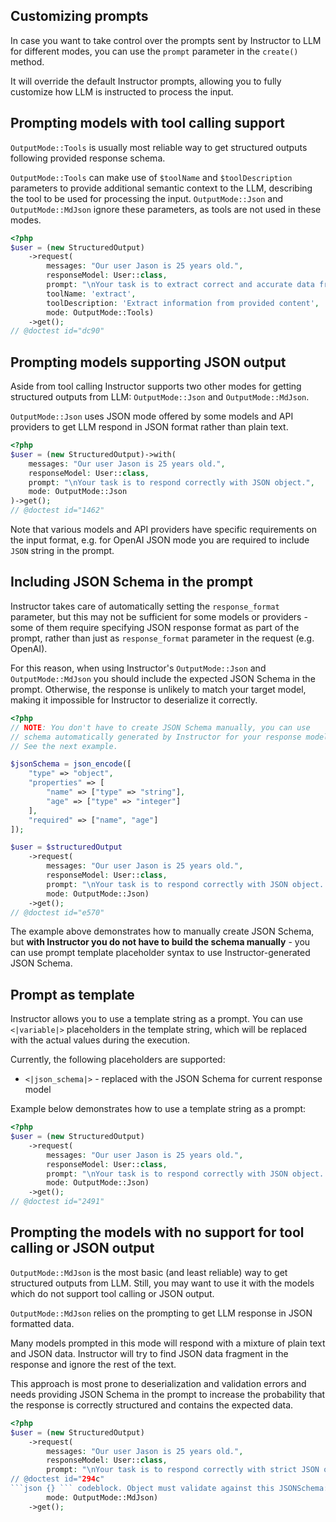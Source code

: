 ## Customizing prompts

In case you want to take control over the prompts sent by Instructor
to LLM for different modes, you can use the `prompt` parameter in the
`create()` method.

It will override the default Instructor prompts, allowing you to fully
customize how LLM is instructed to process the input.


## Prompting models with tool calling support

`OutputMode::Tools` is usually most reliable way to get structured outputs following
provided response schema.

`OutputMode::Tools` can make use of `$toolName` and `$toolDescription` parameters
to provide additional semantic context to the LLM, describing the tool to be used
for processing the input. `OutputMode::Json` and `OutputMode::MdJson` ignore these parameters,
as tools are not used in these modes.

```php
<?php
$user = (new StructuredOutput)
    ->request(
        messages: "Our user Jason is 25 years old.",
        responseModel: User::class,
        prompt: "\nYour task is to extract correct and accurate data from the messages using provided tools.\n",
        toolName: 'extract',
        toolDescription: 'Extract information from provided content',
        mode: OutputMode::Tools)
    ->get();
// @doctest id="dc90"
```


## Prompting models supporting JSON output

Aside from tool calling Instructor supports two other modes for getting structured
outputs from LLM: `OutputMode::Json` and `OutputMode::MdJson`.

`OutputMode::Json` uses JSON mode offered by some models and API providers to get LLM
respond in JSON format rather than plain text.

```php
<?php
$user = (new StructuredOutput)->with(
    messages: "Our user Jason is 25 years old.",
    responseModel: User::class,
    prompt: "\nYour task is to respond correctly with JSON object.",
    mode: OutputMode::Json
)->get();
// @doctest id="1462"
```
Note that various models and API providers have specific requirements
on the input format, e.g. for OpenAI JSON mode you are required to include
`JSON` string in the prompt.


## Including JSON Schema in the prompt

Instructor takes care of automatically setting the `response_format`
parameter, but this may not be sufficient for some models or providers -
some of them require specifying JSON response format as part of the
prompt, rather than just as `response_format` parameter in the request
(e.g. OpenAI).

For this reason, when using Instructor's `OutputMode::Json` and `OutputMode::MdJson`
you should include the expected JSON Schema in the prompt. Otherwise, the
response is unlikely to match your target model, making it impossible for
Instructor to deserialize it correctly.

```php
<?php
// NOTE: You don't have to create JSON Schema manually, you can use
// schema automatically generated by Instructor for your response model.
// See the next example.

$jsonSchema = json_encode([
    "type" => "object",
    "properties" => [
        "name" => ["type" => "string"],
        "age" => ["type" => "integer"]
    ],
    "required" => ["name", "age"]
]);

$user = $structuredOutput
    ->request(
        messages: "Our user Jason is 25 years old.",
        responseModel: User::class,
        prompt: "\nYour task is to respond correctly with JSON object. Response must follow JSONSchema: $jsonSchema\n",
        mode: OutputMode::Json)
    ->get();
// @doctest id="e570"
```

The example above demonstrates how to manually create JSON Schema, but
**with Instructor you do not have to build the schema manually** - you can use prompt
template placeholder syntax to use Instructor-generated JSON Schema.


## Prompt as template

Instructor allows you to use a template string as a prompt. You can use
`<|variable|>` placeholders in the template string, which will be replaced
with the actual values during the execution.

Currently, the following placeholders are supported:
 - `<|json_schema|>` - replaced with the JSON Schema for current response model

Example below demonstrates how to use a template string as a prompt:

```php
<?php
$user = (new StructuredOutput)
    ->request(
        messages: "Our user Jason is 25 years old.",
        responseModel: User::class,
        prompt: "\nYour task is to respond correctly with JSON object. Response must follow JSONSchema:\n<|json_schema|>\n",
        mode: OutputMode::Json)
    ->get();
// @doctest id="2491"
```


## Prompting the models with no support for tool calling or JSON output

`OutputMode::MdJson` is the most basic (and least reliable) way to get structured
outputs from LLM. Still, you may want to use it with the models which do not
support tool calling or JSON output.

`OutputMode::MdJson` relies on the prompting to get LLM response in JSON formatted data.

Many models prompted in this mode will respond with a mixture of plain text and JSON
data. Instructor will try to find JSON data fragment in the response and ignore
the rest of the text.

This approach is most prone to deserialization and validation errors and needs
providing JSON Schema in the prompt to increase the probability that the response
is correctly structured and contains the expected data.

```php
<?php
$user = (new StructuredOutput)
    ->request(
        messages: "Our user Jason is 25 years old.",
        responseModel: User::class,
        prompt: "\nYour task is to respond correctly with strict JSON object containing extracted data within a
// @doctest id="294c"
```json {} ``` codeblock. Object must validate against this JSONSchema:\n<|json_schema|>\n",
        mode: OutputMode::MdJson)
    ->get();
